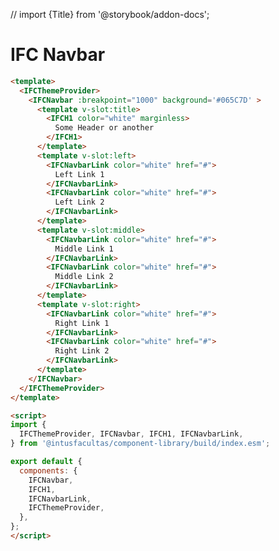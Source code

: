 // import {Title} from '@storybook/addon-docs';

<Meta title="Presentational Components/Navbars/Navbar/Usage" />

# IFC Navbar

```html
<template>
  <IFCThemeProvider>
    <IFCNavbar :breakpoint="1000" background='#065C7D' >
      <template v-slot:title>
        <IFCH1 color="white" marginless>
          Some Header or another
        </IFCH1>
      </template>
      <template v-slot:left>
        <IFCNavbarLink color="white" href="#">
          Left Link 1
        </IFCNavbarLink>
        <IFCNavbarLink color="white" href="#">
          Left Link 2
        </IFCNavbarLink>
      </template>
      <template v-slot:middle>
        <IFCNavbarLink color="white" href="#">
          Middle Link 1
        </IFCNavbarLink>
        <IFCNavbarLink color="white" href="#">
          Middle Link 2
        </IFCNavbarLink>
      </template>
      <template v-slot:right>
        <IFCNavbarLink color="white" href="#">
          Right Link 1
        </IFCNavbarLink>
        <IFCNavbarLink color="white" href="#">
          Right Link 2
        </IFCNavbarLink>
      </template>
    </IFCNavbar>
  </IFCThemeProvider>
</template>

<script>
import {
  IFCThemeProvider, IFCNavbar, IFCH1, IFCNavbarLink,
} from '@intusfacultas/component-library/build/index.esm';

export default {
  components: {
    IFCNavbar,
    IFCH1,
    IFCNavbarLink,
    IFCThemeProvider,
  },
};
</script>

```